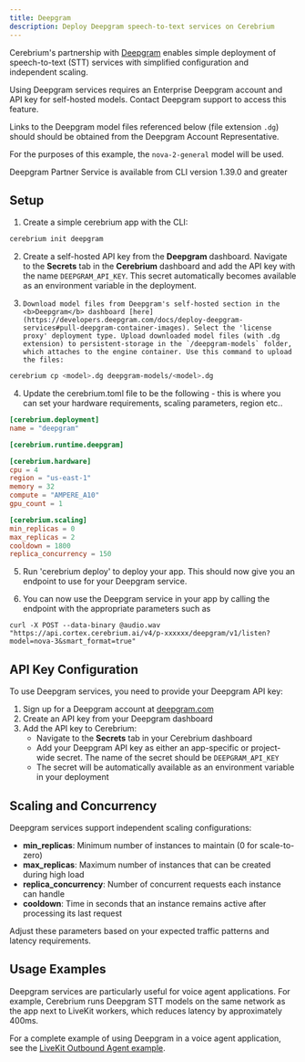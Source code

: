 ```yaml
---
title: Deepgram
description: Deploy Deepgram speech-to-text services on Cerebrium
---
```


Cerebrium's partnership with [Deepgram](https://www.deepgram.com/) enables simple deployment of speech-to-text (STT) services with simplified configuration and independent scaling.

<Note>
Using Deepgram services requires an Enterprise Deepgram account and API key for self-hosted models. Contact Deepgram support to access this feature.

Links to the Deepgram model files referenced below (file extension `.dg`) should should be obtained from the Deepgram Account Representative.

For the purposes of this example, the `nova-2-general` model will be used.

</Note>
<Note>
  Deepgram Partner Service is available from CLI version 1.39.0 and greater
</Note>

## Setup

1. Create a simple cerebrium app with the CLI:

```bash
cerebrium init deepgram
```

2. Create a self-hosted API key from the <b>Deepgram</b> dashboard. Navigate to the **Secrets** tab in the <b>Cerebrium</b> dashboard and add the API key with the name `DEEPGRAM_API_KEY`. This secret automatically becomes available as an environment variable in the deployment.

3. ```
   Download model files from Deepgram's self-hosted section in the <b>Deepgram</b> dashboard [here](https://developers.deepgram.com/docs/deploy-deepgram-services#pull-deepgram-container-images). Select the 'license proxy' deployment type. Upload downloaded model files (with .dg extension) to persistent-storage in the `/deepgram-models` folder, which attaches to the engine container. Use this command to upload the files:
   ```

```bash
cerebrium cp <model>.dg deepgram-models/<model>.dg
```

4. Update the cerebrium.toml file to be the following - this is where you can set your hardware requirements, scaling parameters, region etc..

```toml
[cerebrium.deployment]
name = "deepgram"

[cerebrium.runtime.deepgram]

[cerebrium.hardware]
cpu = 4
region = "us-east-1"
memory = 32
compute = "AMPERE_A10"
gpu_count = 1

[cerebrium.scaling]
min_replicas = 0
max_replicas = 2
cooldown = 1800
replica_concurrency = 150
```

5. Run 'cerebrium deploy' to deploy your app. This should now give you an endpoint to use for your Deepgram service.

6. You can now use the Deepgram service in your app by calling the endpoint with the appropriate parameters such as

```curl
curl -X POST --data-binary @audio.wav "https://api.cortex.cerebrium.ai/v4/p-xxxxxx/deepgram/v1/listen?model=nova-3&smart_format=true"
```

## API Key Configuration

To use Deepgram services, you need to provide your Deepgram API key:

1. Sign up for a Deepgram account at [deepgram.com](https://www.deepgram.com/)
2. Create an API key from your Deepgram dashboard
3. Add the API key to Cerebrium:
   - Navigate to the **Secrets** tab in your Cerebrium dashboard
   - Add your Deepgram API key as either an app-specific or project-wide secret. The name of the secret should be `DEEPGRAM_API_KEY`
   - The secret will be automatically available as an environment variable in your deployment

## Scaling and Concurrency

Deepgram services support independent scaling configurations:

- **min_replicas**: Minimum number of instances to maintain (0 for scale-to-zero)
- **max_replicas**: Maximum number of instances that can be created during high load
- **replica_concurrency**: Number of concurrent requests each instance can handle
- **cooldown**: Time in seconds that an instance remains active after processing its last request

Adjust these parameters based on your expected traffic patterns and latency requirements.

## Usage Examples

Deepgram services are particularly useful for voice agent applications. For example, Cerebrium runs Deepgram STT models on the same network as the app next to LiveKit workers, which reduces latency by approximately 400ms.

For a complete example of using Deepgram in a voice agent application, see the [LiveKit Outbound Agent example](/v4/examples/livekit-outbound-agent).
